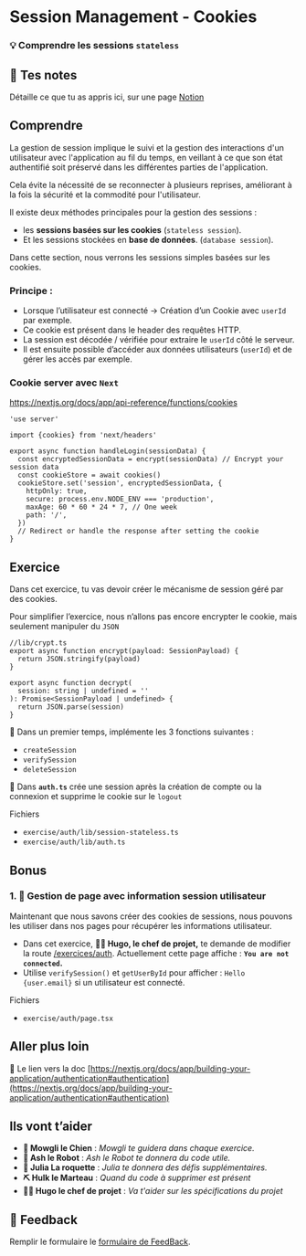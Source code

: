 # Session Management - Cookies

### 💡 Comprendre les sessions `stateless`

## 📝 Tes notes

Détaille ce que tu as appris ici, sur une page [Notion](https://go.mikecodeur.com/course-notes-template)

## Comprendre

La gestion de session implique le suivi et la gestion des interactions d'un utilisateur avec l'application au fil du temps, en veillant à ce que son état authentifié soit préservé dans les différentes parties de l'application.

Cela évite la nécessité de se reconnecter à plusieurs reprises, améliorant à la fois la sécurité et la commodité pour l'utilisateur.

Il existe deux méthodes principales pour la gestion des sessions :

- les **sessions basées sur les cookies** (`stateless session`).
- Et les sessions stockées en **base de données**. (`database session`).

Dans cette section, nous verrons les sessions simples basées sur les cookies.

### Principe :

- Lorsque l’utilisateur est connecté → Création d’un Cookie avec `userId` par exemple.
- Ce cookie est présent dans le header des requêtes HTTP.
- La session est décodée / vérifiée pour extraire le `userId` côté le serveur.
- Il est ensuite possible d’accéder aux données utilisateurs (`userId`) et de gérer les accès par exemple.

### Cookie server avec `Next`

https://nextjs.org/docs/app/api-reference/functions/cookies

```tsx
'use server'

import {cookies} from 'next/headers'

export async function handleLogin(sessionData) {
  const encryptedSessionData = encrypt(sessionData) // Encrypt your session data
  const cookieStore = await cookies()
  cookieStore.set('session', encryptedSessionData, {
    httpOnly: true,
    secure: process.env.NODE_ENV === 'production',
    maxAge: 60 * 60 * 24 * 7, // One week
    path: '/',
  })
  // Redirect or handle the response after setting the cookie
}
```

## Exercice

Dans cet exercice, tu vas devoir créer le mécanisme de session géré par des cookies.

Pour simplifier l’exercice, nous n’allons pas encore encrypter le cookie, mais seulement manipuler du `JSON`

```tsx
//lib/crypt.ts
export async function encrypt(payload: SessionPayload) {
  return JSON.stringify(payload)
}

export async function decrypt(
  session: string | undefined = ''
): Promise<SessionPayload | undefined> {
  return JSON.parse(session)
}
```

🐶 Dans un premier temps, implémente les 3 fonctions suivantes :

- `createSession`
- `verifySession`
- `deleteSession`

**🐶** Dans **`auth.ts`** crée une session après la création de compte ou la connexion et supprime le cookie sur le `logout`

Fichiers

- `exercise/auth/lib/session-stateless.ts`
- `exercise/auth/lib/auth.ts`

## Bonus

### 1. 🚀 Gestion de page avec information session utilisateur

Maintenant que nous savons créer des cookies de sessions, nous pouvons les utiliser dans nos pages pour récupérer les informations utilisateur.

- Dans cet exercice, **👨‍✈️ Hugo, le chef de projet,** te demande de modifier la route [/exercices/auth](http://localhost:3000/exercises/auth). Actuellement cette page affiche : **`You are not connected`.**
- Utilise `verifySession()` et `getUserById` pour afficher : `Hello {user.email}` si un utilisateur est connecté.

Fichiers

- `exercise/auth/page.tsx`

## Aller plus loin

📑 Le lien vers la doc [https://nextjs.org/docs/app/building-your-application/authentication#authentication](https://nextjs.org/docs/app/building-your-application/authentication#authentication)

## Ils vont t’aider

- **🐶 Mowgli le Chien** : _Mowgli te guidera dans chaque exercice._
- **🤖 Ash le Robot** : _Ash le Robot te donnera du code utile._
- **🚀 Julia La roquette** : _Julia te donnera des défis supplémentaires._
- **⛏️ Hulk le Marteau** : _Quand du code à supprimer est présent_
- **👨‍✈️ Hugo le chef de projet** : _Va t'aider sur les spécifications du projet_

## 🐜 Feedback

Remplir le formulaire le [formulaire de FeedBack](https://go.mikecodeur.com/cours-next-avis?entry.1912869708=Next%20PRO&entry.1430994900=05.Next%20Auth&entry.533578441=04%20Session%20-%20Management%20-%20Cookies).
